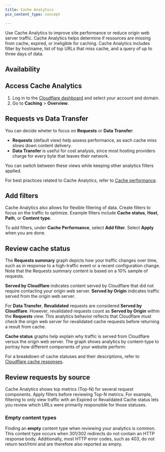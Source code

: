```yaml
---
title: Cache Analytics
pcx_content_type: concept

---
```



Use Cache Analytics to improve site performance or reduce origin web server traffic. Cache Analytics helps determine if resources are missing from cache, expired, or ineligible for caching. Cache Analytics includes filter by hostname, list of top URLs that miss cache, and a query of up to three days of data.

## Availability

<FeatureTable id="cache.cache_analytics" />

## Access Cache Analytics

1. Log in to the [Cloudflare dashboard](https://dash.cloudflare.com/login) and select your account and domain.
2. Go to **Caching** > **Overview**.

## Requests vs Data Transfer

You can decide wheter to focus on **Requests** or **Data Transfer**:

- **Requests** (default view) help assess performance, as each cache miss slows down content delivery.
- **Data Transfer** is useful for cost analysis, since most hosting providers charge for every byte that leaves their network.

You can switch between these views while keeping other analytics filters applied.

For best practices related to Cache Analytics, refer to [Cache performance](/cache/performance-review/cache-performance/).

## Add filters

Cache Analytics also allows for flexible filtering of data. Create filters to focus on the traffic to optimize. Example filters include **Cache status**, **Host**, **Path**, or **Content type**.

To add filters, under **Cache Performance**, select **Add filter**. Select **Apply** when you are done.

## Review cache status

The **Requests summary** graph depicts how your traffic changes over time, such as in response to a high-traffic event or a recent configuration change. Note that the Requests summary content is based on a 10% sample of requests.

**Served by Cloudflare** indicates content served by Cloudflare that did not require contacting your origin web server. **Served by Origin** indicates traffic served from the origin web server.

For **Data Transfer**, **Revalidated** requests are considered **Served by Cloudflare**. However, revalidated requests count as **Served by Origin** within the **Requests** view. This analytics behavior reflects that Cloudflare must check the origin web server for revalidated cache requests before returning a result from cache.

**Cache status** graphs help explain why traffic is served from Cloudflare versus the origin web server. The graph shows analytics by content-type to portray how different components of your website perform:

For a breakdown of cache statuses and their descriptions, refer to [Cloudflare cache responses](/cache/concepts/cache-responses/).

## Review requests by source

Cache Analytics shows top metrics (Top-N) for several request components. Apply filters before reviewing Top-N metrics. For example, filtering to only view traffic with an Expired or Revalidated Cache status lets you review which URLs were primarily responsible for those statuses.

### Empty content types

Finding an **empty** content type when reviewing your analytics is common. This content type occurs when 301/302 redirects do not contain an HTTP response body. Additionally, most HTTP error codes, such as 403, do not return text/html and are therefore also reported as empty.
